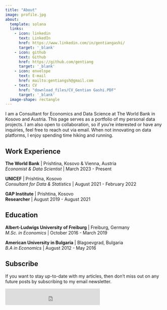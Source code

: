 ```yaml
---
title: "About"
image: profile.jpg
about:
  template: solana
  links:
    - icon: linkedin
      text: LinkedIn
      href: https://www.linkedin.com/in/gentiangashi/
      target: '_blank'
    - icon: github
      text: Github
      href: https://github.com/gentiang
      target: '_blank'
    - icon: envelope
      text: E-mail
      href: mailto:gentiangsh@gmail.com
    - text: CV
      href: "download_files/CV_Gentian Gashi.PDF"
      target: '_blank'
  image-shape: rectangle
---
```


I am a Consultant for Economics and Data Science at The World Bank in Kosovo and Austria. This page serves as a portfolio of my personal data projects. I am also open to collaboration, so if you're interested or have any inquiries, feel free to reach out via email. When not innovating on data platforms, I enjoy spending time hiking and running. 

## Work Experience

**The World Bank** \| Prishtina, Kosovo & Vienna, Austria<br> *Economist & Data Scientist* \| March 2023 - Present

**UNICEF** \| Prishtina, Kosovo<br> *Consultant for Data & Statistics* \| August 2021 - February 2022

**GAP Institute** \| Prishtina, Kosovo<br> **Researcher** \| August 2019 - August 2021

## Education

**Albert-Ludwigs University of Freiburg** \| Freiburg, Germany<br> *M.Sc. in Economics* \| October 2016 - March 2019

**American University in Bulgaria** \| Blagoevgrad, Bulgaria<br> *B.A in Economics* \| August 2012 - May 2016

## Subscribe

If you want to stay up-to-date with my articles, then don't miss out on any future posts by subscribing to my email newsletter.

<iframe src="https://embeds.beehiiv.com/cd8cc36b-871e-4643-a3ad-223910787fef?slim=true" data-test-id="beehiiv-embed" height="52" frameborder="0" scrolling="no" style="margin: 0; border-radius: 0px !important; background-color: transparent;"></iframe>

